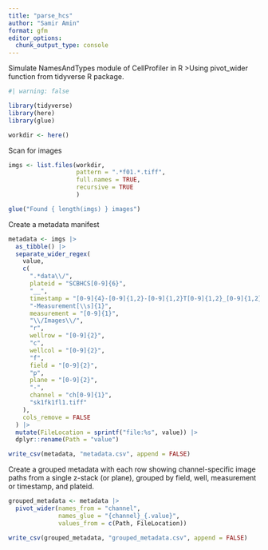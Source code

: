 ```yaml
---
title: "parse_hcs"
author: "Samir Amin"
format: gfm
editor_options: 
  chunk_output_type: console
---
```


Simulate NamesAndTypes module of CellProfiler in R
>Using pivot_wider function from tidyverse R package.

```r
#| warning: false

library(tidyverse)
library(here)
library(glue)

workdir <- here()
```


Scan for images

```r
imgs <- list.files(workdir,
                   pattern = ".*f01.*.tiff",
                   full.names = TRUE,
                   recursive = TRUE
                   )

glue("Found { length(imgs) } images")
```

Create a metadata manifest

```r
metadata <- imgs |> 
  as_tibble() |> 
  separate_wider_regex(
    value,
    c(
      ".*data\\/",
      plateid = "SCBHCS[0-9]{6}",
      "__",
      timestamp = "[0-9]{4}-[0-9]{1,2}-[0-9]{1,2}T[0-9]{1,2}_[0-9]{1,2}_[0-9]{1,2}",
      "-Measurement[\\s]{1}",
      measurement = "[0-9]{1}",
      "\\/Images\\/",
      "r",
      wellrow = "[0-9]{2}",
      "c",
      wellcol = "[0-9]{2}",
      "f",
      field = "[0-9]{2}",
      "p",
      plane = "[0-9]{2}",
      "-",
      channel = "ch[0-9]{1}",
      "sk1fk1fl1.tiff"
    ),
    cols_remove = FALSE
  ) |> 
  mutate(FileLocation = sprintf("file:%s", value)) |> 
  dplyr::rename(Path = "value")

write_csv(metadata, "metadata.csv", append = FALSE)
```

Create a grouped metadata with each row showing channel-specific image paths
from a single z-stack (or plane), grouped by field, well, measurement or timestamp,
and plateid.

```r
grouped_metadata <- metadata |> 
  pivot_wider(names_from = "channel",
              names_glue = "{channel}_{.value}",
              values_from = c(Path, FileLocation))

write_csv(grouped_metadata, "grouped_metadata.csv", append = FALSE)
```
